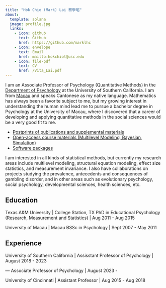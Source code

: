 ```yaml
---
title: "Hok Chio (Mark) Lai 黎學昭"
about:
  template: solana
  image: profile.jpg
  links:
    - icon: github
      text: Github
      href: https://github.com/marklhc
    - icon: envelope
      text: Email
      href: mailto:hokchiol@usc.edu
    - icon: file-pdf
      text: CV
      href: /Vita_Lai.pdf
---
```


<!-- ::: {.callout-important}

I plan to take a Ph.D. student interested in quantitative and statistical methods (including but not limited to: statistical learning, multilevel modeling, structural equation modeling, psychometrics, and generalizability of quantitative findings) in the 2024-2025 academic year. 

To learn more about the doctoral program at USC and speak to a program advisor, check out the [Preview Day](https://dornsife.usc.edu/psyc/preview-day/) event. 

<button name="fit" onclick="window.open('/posts/2020-06-19-potential-fit-and-application-tips/');">Potential Fit and Tips</button>
<button name="usc-admit" onclick="window.open('https://dornsife.usc.edu/admission/apply');">Apply</button>

::: -->

I am an Associate Professor of Psychology (Quantitative Methods) in the [Department of Psychology](https://dornsife.usc.edu/psyc/) at the University of Southern California. I am from [Macau](https://en.wikipedia.org/?title=Macau) and speaks Cantonese as my native language. Mathematics has always been a favorite subject to me, but my growing interest in understanding the human mind lead me to pursue a bachelor degree in Psychology at the University of Macau, where I discovered that a career of developing and applying quantitative methods in the social sciences would be a very good fit to me.

- [Postprints of publications and supplemental materials](/publication.qmd)
- [Open-access course materials (Multilevel Modeling, Bayesian, Simulation)](/course.qmd)
- [Software packages](/software.qmd)

I am interested in all kinds of statistical methods, but currently my research areas include multilevel modeling, structural equation modeling, effect size statistics, and measurement invariance. I also have collaborations on projects studying the prevalence, antecedents and consequences of gambling disorder, and in other areas such as evolutionary psychology, social psychology, developmental sciences, health sciences, etc.

## Education

Texas A&M University | College Station, TX
PhD in Educational Psychology (Research, Measurement and Statistics) | Aug 2011 - Aug 2015

University of Macau | Macau
BSSc in Psychology | Sept 2007 - May 2011

## Experience

University of Southern California | Assisstant Professor of Psychology | August 2018 - 2023

--- Associate Professor of Psychology | August 2023 - 

University of Cincinnati | Assistant Professor | Aug 2015 - Aug 2018
